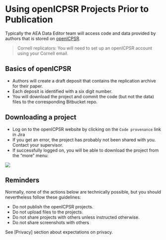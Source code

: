 # Using openICPSR Projects Prior to Publication

Typically the AEA Data Editor team will access code and data provided by authors that is stored on [openICPSR](https://www.openicpsr.org/openicpsr/aea). 

> Cornell replicators: You will need to set up an openICPSR account using your Cornell email.

## Basics of openICPSR

- Authors will create a draft deposit that contains the replication archive for their paper.
- Each deposit is identified with a six digit number.
- You will download the project and commit the code (but not the data) files to the corresponding Bitbucket repo.

## Downloading a project

- Log on to the openICPSR website by clicking on the `Code provenance` link in Jira
- If you get an error, the project has probably not been shared with you. Contact your supervisor.
- If successfully logged on, you will be able to download the project from the "more" menu:

![](images/openICPSRexample.png)

## Reminders

Normally, none of the actions below are technically possible, but you should nevertheless follow these guidelines:

- Do not publish the openICPSR projects.
- Do not upload files to the projects.
- Do not share projects with others unless instructed otherwise.
- Do not share screenshots with others

See [Privacy] section about expectations on privacy.

